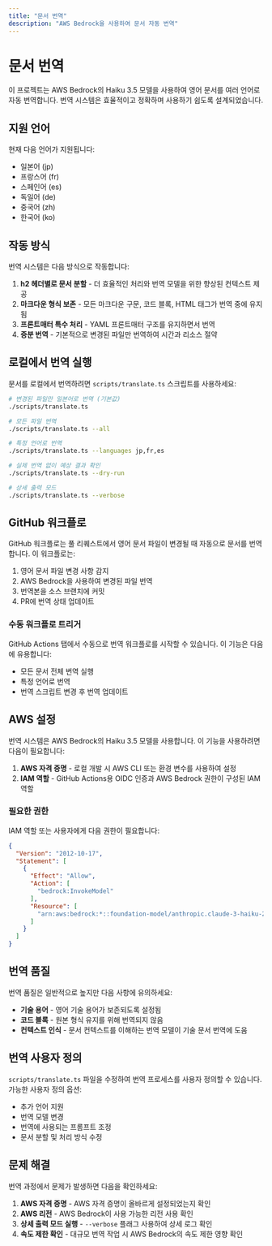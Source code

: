 ```yaml
---
title: "문서 번역"
description: "AWS Bedrock을 사용하여 문서 자동 번역"
---
```




# 문서 번역

이 프로젝트는 AWS Bedrock의 Haiku 3.5 모델을 사용하여 영어 문서를 여러 언어로 자동 번역합니다. 번역 시스템은 효율적이고 정확하며 사용하기 쉽도록 설계되었습니다.

## 지원 언어

현재 다음 언어가 지원됩니다:

- 일본어 (jp)
- 프랑스어 (fr)
- 스페인어 (es)
- 독일어 (de)
- 중국어 (zh)
- 한국어 (ko)

## 작동 방식

번역 시스템은 다음 방식으로 작동합니다:

1. **h2 헤더별로 문서 분할** - 더 효율적인 처리와 번역 모델을 위한 향상된 컨텍스트 제공
2. **마크다운 형식 보존** - 모든 마크다운 구문, 코드 블록, HTML 태그가 번역 중에 유지됨
3. **프론트매터 특수 처리** - YAML 프론트매터 구조를 유지하면서 번역
4. **증분 번역** - 기본적으로 변경된 파일만 번역하여 시간과 리소스 절약

## 로컬에서 번역 실행

문서를 로컬에서 번역하려면 `scripts/translate.ts` 스크립트를 사용하세요:

```bash
# 변경된 파일만 일본어로 번역 (기본값)
./scripts/translate.ts

# 모든 파일 번역
./scripts/translate.ts --all

# 특정 언어로 번역
./scripts/translate.ts --languages jp,fr,es

# 실제 번역 없이 예상 결과 확인
./scripts/translate.ts --dry-run

# 상세 출력 모드
./scripts/translate.ts --verbose
```

## GitHub 워크플로

GitHub 워크플로는 풀 리퀘스트에서 영어 문서 파일이 변경될 때 자동으로 문서를 번역합니다. 이 워크플로는:

1. 영어 문서 파일 변경 사항 감지
2. AWS Bedrock을 사용하여 변경된 파일 번역
3. 번역본을 소스 브랜치에 커밋
4. PR에 번역 상태 업데이트

### 수동 워크플로 트리거

GitHub Actions 탭에서 수동으로 번역 워크플로를 시작할 수 있습니다. 이 기능은 다음에 유용합니다:

- 모든 문서 전체 번역 실행
- 특정 언어로 번역
- 번역 스크립트 변경 후 번역 업데이트

## AWS 설정

번역 시스템은 AWS Bedrock의 Haiku 3.5 모델을 사용합니다. 이 기능을 사용하려면 다음이 필요합니다:

1. **AWS 자격 증명** - 로컬 개발 시 AWS CLI 또는 환경 변수를 사용하여 설정
2. **IAM 역할** - GitHub Actions용 OIDC 인증과 AWS Bedrock 권한이 구성된 IAM 역할

### 필요한 권한

IAM 역할 또는 사용자에게 다음 권한이 필요합니다:

```json
{
  "Version": "2012-10-17",
  "Statement": [
    {
      "Effect": "Allow",
      "Action": [
        "bedrock:InvokeModel"
      ],
      "Resource": [
        "arn:aws:bedrock:*::foundation-model/anthropic.claude-3-haiku-20240307-v1:0"
      ]
    }
  ]
}
```

## 번역 품질

번역 품질은 일반적으로 높지만 다음 사항에 유의하세요:

- **기술 용어** - 영어 기술 용어가 보존되도록 설정됨
- **코드 블록** - 원본 형식 유지를 위해 번역되지 않음
- **컨텍스트 인식** - 문서 컨텍스트를 이해하는 번역 모델이 기술 문서 번역에 도움

## 번역 사용자 정의

`scripts/translate.ts` 파일을 수정하여 번역 프로세스를 사용자 정의할 수 있습니다. 가능한 사용자 정의 옵션:

- 추가 언어 지원
- 번역 모델 변경
- 번역에 사용되는 프롬프트 조정
- 문서 분할 및 처리 방식 수정

## 문제 해결

번역 과정에서 문제가 발생하면 다음을 확인하세요:

1. **AWS 자격 증명** - AWS 자격 증명이 올바르게 설정되었는지 확인
2. **AWS 리전** - AWS Bedrock이 사용 가능한 리전 사용 확인
3. **상세 출력 모드 실행** - `--verbose` 플래그 사용하여 상세 로그 확인
4. **속도 제한 확인** - 대규모 번역 작업 시 AWS Bedrock의 속도 제한 영향 확인